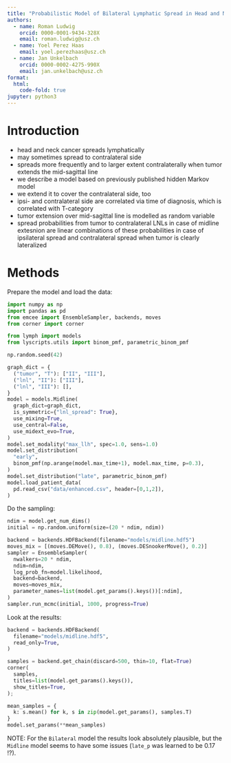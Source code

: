 ```yaml
---
title: "Probabilistic Model of Bilateral Lymphatic Spread in Head and Neck Cancer"
authors:
  - name: Roman Ludwig
    orcid: 0000-0001-9434-328X
    email: roman.ludwig@usz.ch
  - name: Yoel Perez Haas
    email: yoel.perezhaas@usz.ch
  - name: Jan Unkelbach
    orcid: 0000-0002-4275-990X
    email: jan.unkelbach@usz.ch
format:
  html:
    code-fold: true
jupyter: python3
---
```


# Introduction

- head and neck cancer spreads lymphatically
- may sometimes spread to contralateral side
- spreads more frequently and to larger extent contralaterally when tumor extends the mid-sagittal line
- we describe a model based on previously published hidden Markov model
- we extend it to cover the contralateral side, too
- ipsi- and contralateral side are correlated via time of diagnosis, which is correlated with T-category
- tumor extension over mid-sagittal line is modelled as random variable
- spread probabilities from tumor to contralateral LNLs in case of midline extesnion are linear combinations of these probabilities in case of ipsilateral spread and contralateral spread when tumor is clearly lateralized


# Methods

Prepare the model and load the data:

```python
import numpy as np
import pandas as pd
from emcee import EnsembleSampler, backends, moves
from corner import corner

from lymph import models
from lyscripts.utils import binom_pmf, parametric_binom_pmf

np.random.seed(42)
```

```python
graph_dict = {
  ("tumor", "T"): ["II", "III"],
  ("lnl", "II"): ["III"],
  ("lnl", "III"): [],
}
model = models.Midline(
  graph_dict=graph_dict,
  is_symmetric={"lnl_spread": True},
  use_mixing=True,
  use_central=False,
  use_midext_evo=True,
)
model.set_modality("max_llh", spec=1.0, sens=1.0)
model.set_distribution(
  "early",
  binom_pmf(np.arange(model.max_time+1), model.max_time, p=0.3),
)
model.set_distribution("late", parametric_binom_pmf)
model.load_patient_data(
  pd.read_csv("data/enhanced.csv", header=[0,1,2]),
)
```


Do the sampling:

```python
ndim = model.get_num_dims()
initial = np.random.uniform(size=(20 * ndim, ndim))

backend = backends.HDFBackend(filename="models/midline.hdf5")
moves_mix = [(moves.DEMove(), 0.8), (moves.DESnookerMove(), 0.2)]
sampler = EnsembleSampler(
  nwalkers=20 * ndim,
  ndim=ndim,
  log_prob_fn=model.likelihood,
  backend=backend,
  moves=moves_mix,
  parameter_names=list(model.get_params().keys())[:ndim],
)
sampler.run_mcmc(initial, 1000, progress=True)
```


Look at the results:

```python
backend = backends.HDFBackend(
  filename="models/midline.hdf5",
  read_only=True,
)

samples = backend.get_chain(discard=500, thin=10, flat=True)
corner(
  samples,
  titles=list(model.get_params().keys()),
  show_titles=True,
);
```


```python
mean_samples = {
  k: s.mean() for k, s in zip(model.get_params(), samples.T)
}
model.set_params(**mean_samples)
```


NOTE: For the `Bilateral` model the results look absolutely plausible, but the `Midline` model seems to have some issues (`late_p` was learned to be 0.17 !?).
